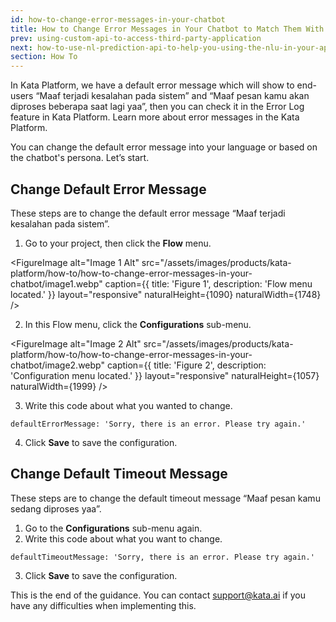 ```yaml
---
id: how-to-change-error-messages-in-your-chatbot
title: How to Change Error Messages in Your Chatbot to Match Them With Chatbot Persona
prev: using-custom-api-to-access-third-party-application
next: how-to-use-nl-prediction-api-to-help-you-using-the-nlu-in-your-app
section: How To
---
```


In Kata Platform, we have a default error message which will show to end-users “Maaf terjadi kesalahan pada sistem” and “Maaf pesan kamu akan diproses beberapa saat lagi yaa”, then you can check it in the Error Log feature in Kata Platform. Learn more about error messages in the Kata Platform.

You can change the default error message into your language or based on the chatbot's persona. Let’s start.

## Change Default Error Message

These steps are to change the default error message “Maaf terjadi kesalahan pada sistem”.

1. Go to your project, then click the **Flow** menu.

<FigureImage
  alt="Image 1 Alt"
  src="/assets/images/products/kata-platform/how-to/how-to-change-error-messages-in-your-chatbot/image1.webp"
  caption={{ title: 'Figure 1', description: 'Flow menu located.' }}
  layout="responsive"
  naturalHeight={1090}
  naturalWidth={1748}
/>

2. In this Flow menu, click the **Configurations** sub-menu.

<FigureImage
  alt="Image 2 Alt"
  src="/assets/images/products/kata-platform/how-to/how-to-change-error-messages-in-your-chatbot/image2.webp"
  caption={{ title: 'Figure 2', description: 'Configuration menu located.' }}
  layout="responsive"
  naturalHeight={1057}
  naturalWidth={1999}
/>

3. Write this code about what you wanted to change.

```
defaultErrorMessage: 'Sorry, there is an error. Please try again.'
```

4. Click **Save** to save the configuration.

## Change Default Timeout Message

These steps are to change the default timeout message “Maaf pesan kamu sedang diproses yaa”.

1. Go to the **Configurations** sub-menu again.
2. Write this code about what you want to change.

```
defaultTimeoutMessage: 'Sorry, there is an error. Please try again.'
```

3. Click **Save** to save the configuration.

This is the end of the guidance. You can contact <a href="mailto:support@kata.ai">support@kata.ai</a> if you have any difficulties when implementing this.
